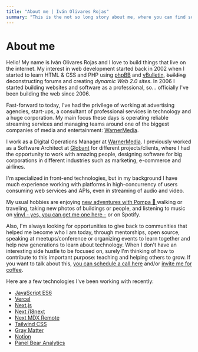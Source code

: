 ```yaml
---
title: "About me | Iván Olivares Rojas"
summary: "This is the not so long story about me, where you can find some interesting data about my life and experience."
---
```


# About me

Hello! My name is Iván Olivares Rojas and I love to build things that live on the internet. My interest in web development started back in 2002 when I started to learn HTML & CSS and PHP using [phpBB](https://www.phpbb.com) and [vBulletin](https://www.vbulletin.com), <del>building</del> deconstructing forums and creating *dynamic Web 2.0 sites*. In 2006 I started building websites and software as a professional, so... officially I've been building the web since 2006.

Fast-forward to today, I've had the privilege of working at advertising agencies, start-ups, a consultant of professional services in technology and a huge corporation. My main focus these days is operating reliable streaming services and managing teams around one of the biggest companies of media and entertainment: [WarnerMedia](https://www.warnermedia.com).

I work as a Digital Operations Manager at [WarnerMedia](https://www.warnermedia.com). I previously worked as a Software Architect at [Globant](https://www.globant.com) for different projects/clients, where I had the opportunity to work with amazing people, designing software for big corporations in different industries such as marketing, e-commerce and airlines.

I'm specialized in front-end technologies, but in my background I have much experience working with platforms in high-concurrency of users consuming web services and APIs, even in streaming of audio and video.

My usual hobbies are enjoying [new adventures with Pompa 🐶 ](https://instagram.com/medicenpompa)  walking or traveling, taking new photos of buildings or people, and listening to music on [vinyl - yes, you can get me one here -](https://regalame.app/iolivares/vinilos) or on Spotify.

Also, I'm always looking for opportunities to give back to communities that helped me become who I am today, through mentorships, open source, speaking at meetups/conference or organizing events to learn together and help new generations to learn about technology. When I don't have an interesting side hustle to be focused on, surely I'm thinking of how to contribute to this important purpose: teaching and helping others to grow. If you want to talk about this, [you can schedule a call here](https://calendly.com/iolivares/15min) and/or [invite me for coffee](https://www.paypal.me/ivanolivaresrojas/4).

Here are a few technologies I've been working with recently:

- [JavaScript ES6](https://tc39.es/ecma262/)
- [Vercel](https://vercel.com)
- [Next.js](https://nextjs.org)
- [Next i18next](https://github.com/isaachinman/next-i18next)
- [Next MDX Remote](https://github.com/hashicorp/next-mdx-remote)
- [Tailwind CSS](https://tailwindcss.com)
- [Gray Matter](https://github.com/jonschlinkert/gray-matter)
- [Notion](https://www.notion.so)
- [Panel Bear Analytics](https://panelbear.com)

